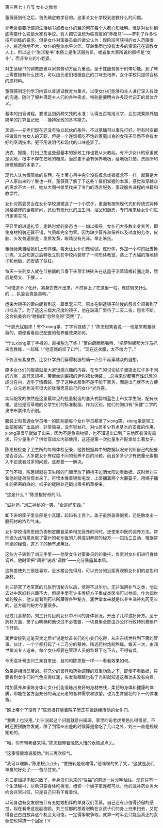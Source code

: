 

第三百七十八节 女仆之教育

董薇薇到任之后，首先确定教学目的。这事关女仆学校到底教什么的问题。

元老急着要所谓的生活秘书或者女仆的目的何在每个人都心知肚明。但是对女仆到底需要什么技能大家有争议。有人把它设想为临高版的“养瘦马”――罗列了许多性技巧训练的要求。但是女仆对策委员会的诸公认为：现阶段可获得的女人范围很小，挑选余地不大，女仆的整体水平欠佳。穿越集团也没有太多的资源花在调教女人上。所以这个“生活秘书”本质上是生活服务员，或者象大家所说的那样是“女仆”，而非专业的小老婆。

对生活秘书的调教应该以家务劳动方面为重点。至于性服务属于附带功能。到了床上需要她有什么技巧，可以由元老们根据自己的口味去培养，女仆学校只提供合格的原材料。

董薇薇制定的学习内容以普通话教育为重点，以便女仆们能够和主人进行深入有效的沟通，随时了解并满足主人们的各种需求，特别是要明白许多现代词汇的具体含义。

基本的扫盲课程，要求达到丙种文凭的水准：认得五百常用汉字，会加减乘除外加简单的打算盘记账――操持家政的基本能力。

烹调――元老们现在还没有独立起伙的条件，不过基础可以事先打好。所有时空都把做饭作为女人的天职，但是一个连饭都吃不饱的家庭出身的女孩子显然不会有太好的烹调技术。更不用说明代和现代的口味差异了。

洗衣、擦窗、打扫卫生这些最基本的家政工作也要从头教起。有不少女仆的家里就是泥地，根本不存在扫地的概念。当然更不会有保养地板，给地板打蜡，洗厕所和擦玻璃窗的本事了。

现代人认为很简单的东西，在土著心目中完全没有概念或者概念不一样。就算是大户人家出来的丫鬟也一样。董薇薇了解了下这些丫鬟们掌握的本事，感觉和穿越众的需求不大一样。她从大图书馆里找来了专门的酒店服务、家政服务课程的书籍和教学片。

女仆对策委员会在女仆学校里建造了一个小院子，里面有按照现代式和传统式两种风格装修的全套房间，还设有现代化的卫生间、浴室和厨房，专门用来给女仆们进行家务实习。

平日里的进退礼节，走路时候的姿态也一一加以指导。女仆们大多数出身贫苦，即使身材相貌还算不错，气质却完全为零。因为缺少营养和保养以及过度的劳作，皮肤、头发普遍很差，发质发黄，眼睛没有光泽。举止笨拙。

董薇薇亲自给她们上形体课。每天让女仆们做瑜伽，练形体，外加一小时的肚皮舞训练。文总知道之后特批立刻在学校内装修了一间形体教室，装上了大幅的落地镜子和地板，还安装了扶杠。

每天一长列女人就在节拍器的节奏下头顶半块砖头在这屋子沿着墙根转圈走路，然后是劈叉、下腰……

“可惜造不了化纤，紧身衣做不出来。不然穿上了在这里一站，练练劈叉什么的……执委会真是英明。”

运来大镜子的萧白朗看到这一幕垂涎三尺。原本在制造镜子时候的怨言全部丢到了爪哇去了。为了造这三幅大尺度的镜子，他在玻璃厂里待了二天二夜，怨言不断。这会执委会的“瞎指挥”忽然变得“英明”了。

“干脆光屁股练！有个xiong罩、丁字裤就结了！”陈思根笑着说――他是来教董薇薇的，顺便看看自己配置的营养餐效果如何。

“什么xiong罩丁字裤的，直接脱光了练！”萧白朗舔舔嘴唇，“把萨琳娜那大洋马抓来当教练，一起练！”他遗憾的叹了口气，“现在这衣服，太不给力了。”

不仅没有紧身衣，连女仆学员们穿得制服的确一点引不起穿越众的遐想。

原本女仆们的服装就是大家很感兴趣的内容，在专门的讨论帖子里提出过许多不同的方案：高开叉旗袍、带蕾丝边围裙的迷你裙女佣装……总得来说都带有性幻想的成分在内，近乎于情趣装。穿了这种衣服倒不是不能干家务，而是出门就不大方便了，众元老也没有很大的肚量愿意自己的女仆*光外露。

实际配发的依然是这里最常见的批量制造的套头式翻领蓝色土布女学生服，配有长裙。这也是芳草地的女学生们的标准制服。作为区别，她们的胸口有“保健”二字的隶书布票作为识别。

服装上和普通女学员唯一的区别是每个女仆学员都发了xiong罩，xiong罩是轻工业部服装厂出品的，非常简易，没有钢丝托，对ru房多少有点基本的支撑的作用。xiong罩很早就做了出来，因为不是急需物资，也不知道出口到广东地区有没有需求，只少量生产了供给穿越众内部使用，这还是第一次批量生产配发给土著女子。

陈思根检查了卫生所的每周体检记录，他要根据其中的数据状况来判断自己的配餐是否合适。大多数女仆有程度不同的营养不良的问题，而且多多少少有微量元素摄入不足或者过多的问题，这都要一一解决。

天气不错，陈思根就在卫生所的门廊里放了把椅子边晒太阳边看数据。这时候刘三和他的徒弟符悟本来了。符悟本推着辆紫电改，上面捆着两个大藤篓子，用绳子捆扎的密密麻麻的，框子的缝隙处还戳出很多稻草梗来。

“这是什么？”陈思根好奇的问。

“滋补药。”刘三神秘的一笑，“全是好东西。”

卸下来的筐子里全部是小瓦罐，起码有上百个。盖子虽然盖得很紧，还是散发出一股药材的浓烈气味。

女仆学校请陈思根负责制定膳食菜单增加营养的同时，还使用中医的调养方法。常师德为此特意贡献了雷州的老军医的几种滋阴养颜的秘方――包括三白汤，根据常师德的经验，这方子的确有点用处。

这些方子转到了刘三手里――他受女仆对策委员的的委托，负责对女仆们进行身体调养。他时常把“调养”说成“调教”――充分暴露其本质。

这样差使刘三很是喜欢，近水楼台先得月，可以充分的近距离观察女仆们的姿色和身材。

刘三研究了老军医的几张所谓秘方以后，觉得不过尔尔。无非滋阴补气之类，他过去对中医妇科兴趣不大，但是手里有许多传统方子集成类医书可以参阅，作为润世堂的股东，他又能看到药店所藏得各种秘方。润世堂本来就是以养生滋补丸药见长的，这方面的秘方存量很多。

经过几番参酌，刘三针对目前女仆中不同的身体状况，开出了几种滋补膏方。至于药材方面，萧子山明确和他说过不必吝啬，一切费用全部由办公厅行政特别费账户下开销。

润世堂接到这笔买卖之后听说是给首长们的小妾们吃得，从店东杨世祥到下面的管事、伙计，一个个都打起了十二万分的精神，精选药材炮制熬炼。每天一次，由润世堂派专人送来。每个女仆都要在管理人员的监督下吃下去，不得有误。

今天滋补膏由刘三亲自来送，目的和陈思根一样――看看效果如何。

效果是相当显著的。在充分的营养和药物调理的双重功效之下，即使不看数据，只要看到女仆们的气色变得红润，头发和眼睛也有了光彩就知道这番功夫没有白费。

增加营养和锻炼身体让女仆们能锻炼出良好的身材曲线，柔韧的身体和健康的体质，即能在各方面充分的满足元老的各种需求和欲望，也为生育健壮的下一代做准备。

“瞧上哪个了没有？”陈思根打量着院子里正在做跳绳活动的女仆们。

“我瞧上也没用。”刘三说起这个问题就意兴阑珊，家里的母老虎篱笆扎得很紧，不时还要预防性发威，除了到雷州出差的时候算是偷吃了几口之外，刘三一直是规规矩矩的。

“哦，你有带老婆来得。”陈思根带着恍然大悟的表情点点头。

“这事情很难说服她。”刘三再次叹气。

“我可以理解，”陈思根点点头，“要扭转是很难得，”他嘿嘿的笑了笑，“这就是我们单身的好处了――苦尽甘来。”

刘三更加提不起兴致了，单身汉们未来的“性福”的前途一片光明灿烂。现在只有一个生活秘书，以后只要身体吃得消，组织一个娘子军连都可以，他的滋补药业务大约会非常兴旺，只是自己只有干看着份。

以前身边有女友很被只有五姑娘相伴的单身汉们羡慕，自己还有点值得骄傲的感觉，现在看来这是副枷锁，刘三忧郁的想着眼睛在女孩子们的身上扫来扫去，又觉得自己白白放弃这个机会太可惜，一定得争取争取。就算一时半会只能当真正的女佣使也得搞一个回家！V

